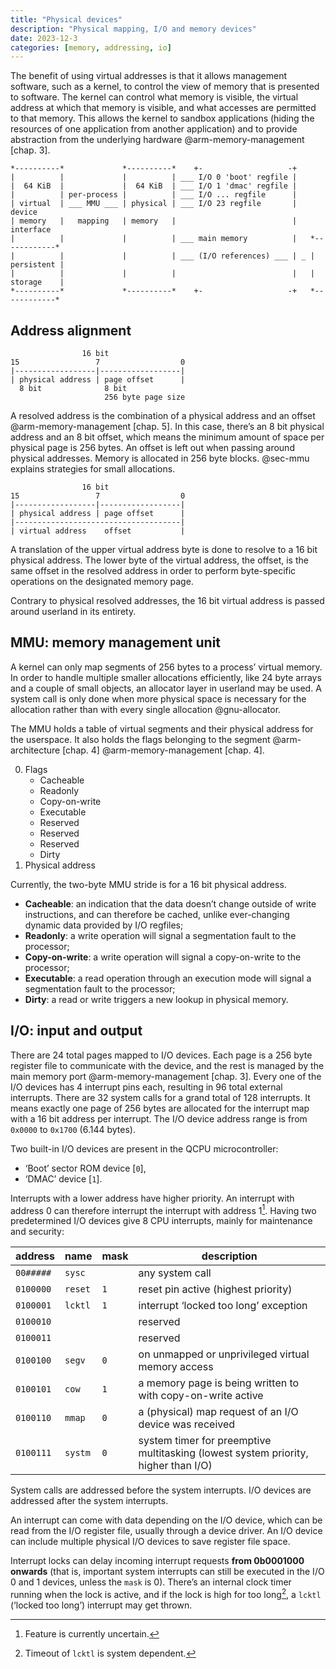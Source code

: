 ```yaml
---
title: "Physical devices"
description: "Physical mapping, I/O and memory devices"
date: 2023-12-3
categories: [memory, addressing, io]
---
```


The benefit of using virtual addresses is that it allows management software,
such as a kernel, to control the view of memory that is presented to software.
The kernel can control what memory is visible, the virtual address at which that
memory is visible, and what accesses are permitted to that memory. This allows
the kernel to sandbox applications (hiding the resources of one application from
another application) and to provide abstraction from the underlying hardware
@arm-memory-management [chap. 3].

```
*----------*             *----------*    +-                   -+
|          |             |          | ___ I/O 0 'boot' regfile |
|  64 KiB  |             |  64 KiB  | ___ I/O 1 'dmac' regfile |
|          | per-process |          | ___ I/O ... regfile      |
| virtual  | ___ MMU ___ | physical | ___ I/O 23 regfile       | device
| memory   |   mapping   | memory   |                          | interface
|          |             |          | ___ main memory          |   *------------*
|          |             |          | ___ (I/O references) ___ | _ | persistent |
|          |             |          |                          |   | storage    |
*----------*             *----------*    +-                   -+   *------------*
```

## Address alignment

```
                16 bit
15                 7                  0
|------------------|------------------|
| physical address | page offset      |
  8 bit              8 bit
                     256 byte page size
```

A resolved address is the combination of a physical address and an offset
@arm-memory-management [chap. 5]. In this case, there's an 8 bit physical
address and an 8 bit offset, which means the minimum amount of space per
physical page is 256 bytes. An offset is left out when passing around physical
addresses. Memory is allocated in 256 byte blocks. @sec-mmu explains strategies
for small allocations.

```
                16 bit
15                 7                  0
|------------------|------------------|
| physical address | page offset      |
|-------------------------------------|
| virtual address    offset           |
```

A translation of the upper virtual address byte is done to resolve to a 16 bit
physical address. The lower byte of the virtual address, the offset, is the same
offset in the resolved address in order to perform byte-specific operations on
the designated memory page.

Contrary to physical resolved addresses, the 16 bit virtual address is passed
around userland in its entirety.

## MMU: memory management unit {#sec-mmu}

A kernel can only map segments of 256 bytes to a process' virtual memory. In
order to handle multiple smaller allocations efficiently, like 24 byte arrays
and a couple of small objects, an allocator layer in userland may be used. A
system call is only done when more physical space is necessary for the
allocation rather than with every single allocation @gnu-allocator.

The MMU holds a table of virtual segments and their physical address for the
userspace. It also holds the flags belonging to the segment @arm-architecture
[chap. 4] @arm-memory-management [chap. 4].

0. Flags
    - Cacheable
    - Readonly
    - Copy-on-write
    - Executable
    - Reserved
    - Reserved
    - Reserved
    - Dirty
1. Physical address

Currently, the two-byte MMU stride is for a 16 bit physical address.

* **Cacheable**: an indication that the data doesn't change outside of write
  instructions, and can therefore be cached, unlike ever-changing dynamic data
  provided by I/O regfiles;
* **Readonly**: a write operation will signal a segmentation fault to the
  processor;
* **Copy-on-write**: a write operation will signal a copy-on-write to the
  processor;
* **Executable**: a read operation through an execution mode will signal a
  segmentation fault to the processor;
* **Dirty**: a read or write triggers a new lookup in physical memory.

## I/O: input and output

There are 24 total pages mapped to I/O devices. Each page is a 256 byte register
file to communicate with the device, and the rest is managed by the main memory
port @arm-memory-management [chap. 3]. Every one of the I/O devices has 4
interrupt pins each, resulting in 96 total external interrupts. There are 32
system calls for a grand total of 128 interrupts. It means exactly one page of
256 bytes are allocated for the interrupt map with a 16 bit address per
interrupt. The I/O device address range is from `0x0000` to `0x1700` (6.144
bytes).

Two built-in I/O devices are present in the QCPU microcontroller:

* 'Boot' sector ROM device [`0`],
* 'DMAC' device [`1`].

Interrupts with a lower address have higher priority. An interrupt with address
0 can therefore interrupt the interrupt with address 1[^1]. Having two
predetermined I/O devices give 8 CPU interrupts, mainly for maintenance and
security:

| address   | name    | mask | description                                                                        |
|-----------+---------+------+------------------------------------------------------------------------------------|
| `00#####` | `sysc`  |      | any system call                                                                    |
| `0100000` | `reset` | `1`  | reset pin active (highest priority)                                                |
| `0100001` | `lcktl` | `1`  | interrupt 'locked too long' exception                                              |
| `0100010` |         |      | reserved                                                                           |
| `0100011` |         |      | reserved                                                                           |
| `0100100` | `segv`  | `0`  | on unmapped or unprivileged virtual memory access                                  |
| `0100101` | `cow`   | `1`  | a memory page is being written to with copy-on-write active                        |
| `0100110` | `mmap`  | `0`  | a (physical) map request of an I/O device was received                             |
| `0100111` | `systm` | `0`  | system timer for preemptive multitasking (lowest system priority, higher than I/O) |

System calls are addressed before the system interrupts. I/O devices are
addressed after the system interrupts.

An interrupt can come with data depending on the I/O device, which can be read
from the I/O register file, usually through a device driver. An I/O device can
include multiple physical I/O devices to save register file space.

Interrupt locks can delay incoming interrupt requests **from 0b0001000 onwards**
(that is, important system interrupts can still be executed in the I/O 0 and 1
devices, unless the `mask` is 0). There's an internal clock timer running when
the lock is active, and if the lock is high for too long[^2], a `lcktl` ('locked
too long') interrupt may get thrown.

[^1]: Feature is currently uncertain.
[^2]: Timeout of `lcktl` is system dependent.
